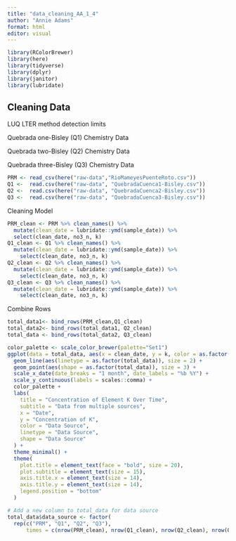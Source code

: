 ```yaml
---
title: "data_cleaning_AA_1_4"
author: "Annie Adams"
format: html
editor: visual
---
```


```r
library(RColorBrewer)
library(here)
library(tidyverse)
library(dplyr)
library(janitor)
library(lubridate)
```

## Cleaning Data

LUQ LTER method detection limits

Quebrada one-Bisley (Q1) Chemistry Data

Quebrada two-Bisley (Q2) Chemistry Data

Quebrada three-Bisley (Q3) Chemistry Data

```r
PRM <- read_csv(here("raw-data","RioMameyesPuenteRoto.csv"))
Q1 <-  read.csv(here("raw-data", "QuebradaCuenca1-Bisley.csv"))
Q2 <-  read.csv(here("raw-data", "QuebradaCuenca2-Bisley.csv"))
Q3 <-  read.csv(here("raw-data", "QuebradaCuenca3-Bisley.csv"))

```

Cleaning Model

```r
PRM_clean <- PRM %>% clean_names() %>% 
  mutate(clean_date = lubridate::ymd(sample_date)) %>% 
  select(clean_date, no3_n, k)
Q1_clean <- Q1 %>% clean_names() %>% 
  mutate(clean_date = lubridate::ymd(sample_date)) %>% 
    select(clean_date, no3_n, k)
Q2_clean <- Q2 %>% clean_names() %>% 
  mutate(clean_date = lubridate::ymd(sample_date)) %>% 
    select(clean_date, no3_n, k)
Q3_clean <- Q3 %>% clean_names() %>% 
  mutate(clean_date = lubridate::ymd(sample_date)) %>% 
    select(clean_date, no3_n, k)

```

Combine Rows

```r
total_data1<- bind_rows(PRM_clean,Q1_clean)
total_data2<- bind_rows(total_data1, Q2_clean)
total_data <- bind_rows(total_data2, Q3_clean)
```


```r

color_palette <- scale_color_brewer(palette="Set1")
ggplot(data = total_data, aes(x = clean_date, y = k, color = as.factor(total_data))) +
  geom_line(aes(linetype = as.factor(total_data)), size = 2) +
  geom_point(aes(shape = as.factor(total_data)), size = 3) +
  scale_x_date(date_breaks = "1 month", date_labels = "%b %Y") +
  scale_y_continuous(labels = scales::comma) +
  color_palette +
  labs(
    title = "Concentration of Element K Over Time",
    subtitle = "Data from multiple sources",
    x = "Date",
    y = "Concentration of K",
    color = "Data Source",
    linetype = "Data Source",
    shape = "Data Source"
  ) +
  theme_minimal() +
  theme(
    plot.title = element_text(face = "bold", size = 20),
    plot.subtitle = element_text(size = 15),
    axis.title.x = element_text(size = 14),
    axis.title.y = element_text(size = 14),
    legend.position = "bottom"
  )

# Add a new column to total_data for data source
total_data$data_source <- factor(
  rep(c("PRM", "Q1", "Q2", "Q3"), 
      times = c(nrow(PRM_clean), nrow(Q1_clean), nrow(Q2_clean), nrow(Q3_clean)))

```
